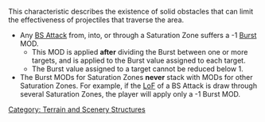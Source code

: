 {{section-terrain-and-scenery-section}}


{{n4only}}
{{n4list}}
This characteristic describes the existence of solid obstacles that can limit the effectiveness of projectiles that traverse the area.

{{skillbox |black| SATURATION | }}
{{Effects}}
* Any [[BS Attack]] from, into, or through a Saturation Zone suffers a -1 [[Burst]] MOD.
** This MOD is applied '''after''' dividing the Burst between one or more targets, and is applied to the Burst value assigned to each target.
** The Burst value assigned to a target cannot be reduced below 1.
* The Burst MODs for Saturation Zones '''never''' stack with MODs for other Saturation Zones. For example, if the [[LoF]] of a BS Attack is draw through several Saturation Zones, the player will apply only a -1 Burst MOD. 


{{n4end}}



[[Category: Terrain and Scenery Structures]]
